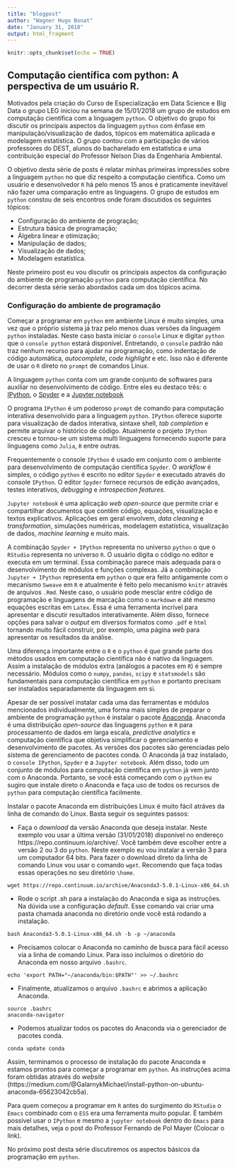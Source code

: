 ```yaml
---
title: "blogpost"
author: "Wagner Hugo Bonat"
date: "January 31, 2018"
output: html_fragment
---
```


```r
knitr::opts_chunk$set(echo = TRUE)
```

## Computação científica com python: A perspectiva de um usuário R.

Motivados pela criação do Curso de Especialização em 
Data Science e Big Data o grupo LEG iniciou na semana de 15/01/2018
um grupo de estudos em computação científica com a linguagem `python`.
O objetivo do grupo foi discutir os principais aspectos da linguagem
`python` com ênfase em manipulação/visualização de dados, tópicos em
matemática aplicada e modelagem estatística. O grupo contou com a 
participação de vários professores do DEST, alunos do bacharelado 
em estatística e uma contribuição especial do Professor Nelson Dias
da Engenharia Ambiental.

O objetivo desta série de posts é relatar minhas primeiras impressões 
sobre a linguagem `python` no que diz respeito a computação científica. 
Como um usuário e desenvolvedor `R` há pelo menos $15$ anos é 
praticamente inevitável não fazer uma comparação entre as linguagens. 
O grupo de estudos em `python` constou de seis encontros onde foram
discutidos os seguintes tópicos:

  - Configuração do ambiente de progração;
  - Estrutura básica de programação;
  - Álgebra linear e otimização;
  - Manipulação de dados;
  - Visualização de dados;
  - Modelagem estatística.

Neste primeiro post eu vou discutir os principais aspectos da configuração
do ambiente de programação `python` para computação científica. 
No decorrer desta série serão abordados cada um dos tópicos acima.

### Configuração do ambiente de programação

Começar a programar em `python` em ambiente Linux é muito simples, uma
vez que o próprio sistema já traz pelo menos duas versões da linguagem
`python` instaladas. Neste caso basta iniciar o `console` Linux e digitar
`python` que o `console python` estará disponível. 
Entretando, o `console` padrão não traz nenhum recurso para ajudar na 
programação, como indentação de código automática, *autocomplete*, 
*code highlight* e etc. Isso não é diferente de usar o `R` direto no
`prompt` de comandos Linux.

A linguagem `python` conta com um grande conjunto de softwares para
auxiliar no desenvolvimento de código. Entre eles eu destaco
três: o [IPython](https://ipython.org/), o [Spyder](https://pythonhosted.org/spyder/)
e a [Jupyter notebook](http://jupyter.org/) 

O programa `IPython` é um poderoso `prompt` de comando para computação 
interativa desenvolvido para a linguagem `python`. `IPython` oferece 
suporte para visualização de dados interativa, sintaxe shell, 
*tab completion* e permite arquivar o histórico de código. 
Atualmente o projeto `IPython` cresceu e tornou-se um sistema multi 
linguagens fornecendo suporte para linguagens como `Julia`, `R` entre 
outras.

Frequentemente o console `IPython` é usado em conjunto com o ambiente
para desenvolvimento de computação científica `Spyder`. 
O *workflow* é simples, o código `python` é escrito no editor `Spyder` e 
executado através do console `IPython`. O editor `Spyder` fornece recursos 
de edição avançados, testes interativos, *debugging* e *introspection features*. 

`Jupyter notebook` é uma aplicação *web open-source* que permite criar 
e compartilhar documentos que contêm código, equações, visualização e 
textos explicativos. Aplicações em geral envolvem, *data cleaning* e 
*transformation*, simulações numéricas, modelagem estatística, 
visualização de dados, *machine learning* e muito mais.

A combinação `Spyder + IPython` representa no universo `python` 
o que o `RStudio` representa no universo `R`. O usuário digita o
código no editor e executa em um terminal. Essa combinação parece
mais adequada para o desenvolvimento de módulos e funções complexas.
Já a combinação `Jupyter + IPython` representa em `python` o que era
feito antigamente com o mecanismo `Sweave` em `R` e atualmente é feito
pelo mecanismo `knitr` através de arquivos `.Rmd`. 
Neste caso, o usuário pode mesclar entre código de programação e 
linguagens de marcação como o `markdown` e até mesmo equações escritas 
em `Latex`. Essa é uma ferramenta incrível para apresentar e discutir 
resultados interativamente. Além disso, fornece opções para salvar o 
*output* em diversos formatos como `.pdf` e `html` tornando muito fácil 
construir, por exemplo, uma página *web* para apresentar os resultados 
da análise.

Uma diferença importante entre o `R` e o `python` é que grande parte
dos métodos usados em computação científica não é nativo da linguagem.
Assim a instalação de módulos extra (análogos a pacotes em `R`) é sempre 
necessário. Módulos como o `numpy`, `pandas`, `scipy` e `statsmodels` 
são fundamentais para computação científica em `python` e portanto 
precisam ser instalados separadamente da linguagem em si.

Apesar de ser possível instalar cada uma das ferramentas e módulos
mencionados individualmente, uma forma mais simples de preparar o 
ambiente de programação `python` é instalar o pacote [Anaconda](https://anaconda.org/). 
Anaconda é uma distribuição *open-source* das linguagens `python` e `R` 
para processamento de dados em larga escala, *predictive analytics* e 
computação científica que objetiva simplificar o gerenciamento e 
desenvolvimento de pacotes. As versões dos pacotes são gerenciadas pelo 
sistema de gerenciamento de pacotes conda. O Anaconda já traz instalado,
o `console IPython`, `Spyder` e a `Jupyter notebook`. Além disso, 
todo um conjunto de módulos para computação científica em `python` 
já vem junto com o Anaconda. Portanto, se você está começando com o
`python` eu sugiro que instale direto o Anaconda e faça uso de todos
os recursos de `python` para computação científica facilmente.

Instalar o pacote Anaconda em distribuições Linux é muito fácil atráves 
da linha de comando do Linux. Basta seguir os seguintes passos:

   - Faça o *download* da versão Anaconda que deseja instalar. 
   Neste exemplo vou usar a última versão (31/01/2018) disponível no 
   endereço https://repo.continuum.io/archive/. Você também deve escolher 
   entre a versão 2 ou 3 do `python`. Neste exemplo eu vou instalar a 
   versão 3 para um computador 64 bits. Para fazer o download direto da 
   linha de comando Linux vou usar o comando `wget`. 
   Recomendo que faça todas essas operações no seu diretório `\home`.
   
```
wget https://repo.continuum.io/archive/Anaconda3-5.0.1-Linux-x86_64.sh

```
   - Rode o script .sh para a instalação do Anaconda e siga as instruções. 
   Na dúvida use a configuração *default*. 
   Esse comando vai criar uma pasta chamada anaconda no diretório onde 
   você está rodando a instalação.
   
```
bash Anaconda3-5.0.1-Linux-x86_64.sh -b -p ~/anaconda

```

   - Precisamos colocar o Anaconda no caminho de busca para fácil acesso 
   via a linha de comando Linux. Para isso incluímos o diretório do 
   Anaconda em nosso arquivo `.bashrc`.

```
echo 'export PATH="~/anaconda/bin:$PATH"' >> ~/.bashrc 

```
   - Finalmente, atualizamos o arquivo `.bashrc` e abrimos a aplicação Anaconda.

```
source .bashrc
anaconda-navigator

```

   - Podemos atualizar todos os pacotes do Anaconda via o gerenciador de pacotes conda.

```
conda update conda

```

Assim, terminamos o processo de instalação do pacote Anaconda e estamos 
prontos para começar a programar em `python`. As instruções acima foram 
obtidas através do *website* (https://medium.com/@GalarnykMichael/install-python-on-ubuntu-anaconda-65623042cb5a).

Para quem começou a programar em `R` antes do surgimento do `RStudio`
o `Emacs` combinado com o `ESS` era uma ferramenta muito popular.
É também possível usar o `IPython` e mesmo a `jupyter notebook` dentro
do `Emacs` para mais detalhes, veja o post do Professor Fernando de Pol
Mayer (Colocar o link).

No próximo post desta série discutiremos os aspectos básicos da programação
em `python`.

